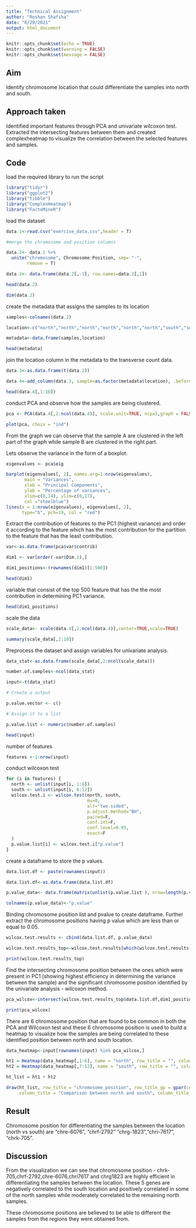 ---
title: "Technical Assignment"
author: "Roshan Shafiha"
date: "6/29/2021"
output: html_document
---

```{r setup, include=FALSE}
knitr::opts_chunk$set(echo = TRUE)
knitr::opts_chunk$set(warning = FALSE)
knitr::opts_chunk$set(message = FALSE)
```

## Aim

Identify chromosome location that could differentiate the samples into north and south.

## Approach taken

Identified important features through PCA and univariate wilcoxon test. Extracted the intersecting features between them and created complexheatmap to visualize the correlation between the selected features and samples.

## Code 

load the required library to run the script 

```{r}
library("tidyr")
library("ggplot2")
library("tibble")
library("ComplexHeatmap")
library("FactoMineR")
```

load the dataset

```{r cars}

data.1<-read.csv("exercise_data.csv",header = T)

#merge the chromosome and position columns

data.2<- data.1 %>%
  unite("chromosome", Chromosome:Position, sep= "-", 
        remove = T)

data.2<- data.frame(data.2[,-1], row.names=data.2[,1])

head(data.2)

dim(data.2)

```

create the metadata that assigns the samples to its location

```{r}

samples<-colnames(data.2)

location<-c("north","north","north","north","north","north","south","south","south","south","south","south")

metadata<-data.frame(samples,location)

head(metadata)


```

join the location column in the metadata to the transverse count data.

```{r}

data.3<-as.data.frame(t(data.2))

data.4<-add_column(data.3, sample=as.factor(metadata$location), .before = 1)

head(data.4[,1:10])

```

conduct PCA and observe how the samples are being clustered.

```{r}

pca <- PCA(data.4[,2:ncol(data.4)], scale.unit=TRUE, ncp=5,graph = FALSE)

plot(pca, choix = "ind")

```

From the graph we can observe that the sample A are clustered in the left part of the graph while sample B are clustered in the right part.


Lets observe the variance in the form of a boxplot.

```{r}
eigenvalues <- pca$eig

barplot(eigenvalues[, 2], names.arg=1:nrow(eigenvalues), 
       main = "Variances",
       xlab = "Principal Components",
       ylab = "Percentage of variances",
       xlim=c(0,14), ylim=c(0,17),
       col ="steelblue")
lines(x = 1:nrow(eigenvalues), eigenvalues[, 2], 
      type="b", pch=19, col = "red")

```

Extract the contribution of features to the PC1 (highest variance) and order it according to the feature which has the most contribution for the partition to the feature that has the least contribution.

```{r}
var<-as.data.frame(pca$var$contrib)

dim1 <- var[order(-var$Dim.1),]

dim1_positions<-(rownames(dim1)[1:500])

head(dim1)
```

variable that consist of the top 500 feature that has the the most contribution in determining PC1 variance.

```{r}

head(dim1_positions)

```

scale the data

```{r}

scale_data<- scale(data.4[,2:ncol(data.4)],center=TRUE,scale=TRUE)

summary(scale_data[,2:10])

```

Preprocess the dataset and assign variables for univariate analysis.

```{r}

data_stat<-as.data.frame(scale_data[,2:ncol(scale_data)])

number.of.samples<-ncol(data_stat)

input<-t(data_stat)

# Create a output

p.value.vector <- c()

# Assign it to a list

p.value.list <- numeric(number.of.samples)

head(input)
```

number of features 

```{r}
features <-1:nrow(input)
```

conduct wilcoxon test

```{r}
for (i in features) {
  north <- unlist(input[i, 1:6])
  south <- unlist(input[i, 6:12])
  wilcox.test.i <- wilcox.test(north, south,
                               mu=0,
                               alt="two.sided",
                               p.adjust.method="BH",
                               paired=F,
                               conf.int=F,
                               conf.level=0.95,
                               exact=F
  )
  p.value.list[i] <- wilcox.test.i["p.value"]
}
```

create a dataframe to store the p values.

```{r}
data.list.df <- paste(rownames(input))

data.list.df<-as.data.frame(data.list.df)

p.value_data<- data.frame(matrix(unlist(p.value.list ), nrow=length(p.value.list ), byrow=TRUE))

colnames(p.value_data)<-"p.value"

```

Binding chromosome position list and pvalue to create dataframe. Further extract the chromosome positions having p value which are less than or equal to 0.05.

```{r}
wilcox.test.results <- cbind(data.list.df, p.value_data)

wilcox.test.results_top<-wilcox.test.results[which(wilcox.test.results[,2] <= 0.05),]

print(wilcox.test.results_top)
```

Find the intersecting chromosome position between the ones which were present in PC1 (showing highest efficiency in determining the variance between the sample) and the significant chromosome position identified by the univariate analysis - wilcoxon method.

```{r}

pca_wilcox<-intersect(wilcox.test.results_top$data.list.df,dim1_positions)

print(pca_wilcox)

```


There are 6 chromosome position that are found to be common in both the PCA and Wilcoxon test and these 6 chromosome position is used to build a heatmap to visualize how the samples are being correlated to these identified position between north and south location.

```{r}

data_heatmap<-input[rownames(input) %in% pca_wilcox,]

ht1 = Heatmap(data_heatmap[,1:6], name = "north", row_title = "", column_title = "north")
ht2 = Heatmap(data_heatmap[,7:12], name = "south", row_title = "", column_title = "south")

ht_list = ht1 + ht2

draw(ht_list, row_title = "chromosome_position", row_title_gp = gpar(col = "black"),
     column_title = "Comparison between north and south", column_title_side = "bottom")


```


## Result

Chromosome position for differentiating the samples between the location (north vs south) are "chre-6076", "chrf-2792" "chrg-1823","chri-7617", "chrk-705".


## Discussion

From the visualization we can see that chromosome position - chrk-705,chrf-2792,chre-6076,chri7617 and chrg1823 are highly efficient in differentiating the samples between the location. These 5 genes are negatively correlated to the south location and positively correlated in some of the north samples while moderately correlated to the remaining north samples.

These chromosome positions are believed to be able to different the samples from the regions they were obtained from.
